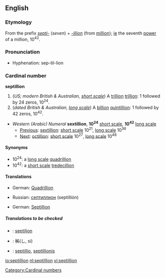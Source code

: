{{see|Septillion}}
==English==

===Etymology===
From the prefix ''[[septi-]]'' (''seven'') + ''[[-illion]]'' (from [[million]]); [[ie]] the seventh [[power]] of a million, 10<sup>42</sup>.

===Pronunciation===
{{rfap}}
*Hyphenation: sep-til-lion
*:{{rhymes|ɪljən}}

===Cardinal number===
'''septillion'''

# (''US; modern British & Australian, [[w:Long and short scales|short scale]]'') A [[trillion]] [[trillion]]: 1 followed by 24 zeros, 10<sup>24</sup>.
# (''dated British & Australian, [[w:Long and short scales|long scale]]'') A [[billion]] [[quintillion]]: 1 followed by 42 zeros, 10<sup>42</sup>.

*''Western (Arabic) Numeral'' '''sextillion''', '''10<sup>24</sup>''' [[w:Long and short scales|short scale]], '''10<sup>42</sup>''' [[w:Long and short scales|long scale]]
**[[Previous]]: [[sextillion]]: [[w:Long and short scales|short scale]] 10<sup>21</sup>, [[w:Long and short scales|long scale]] 10<sup>36</sup>
**[[Next]]: [[octillion]]: [[w:Long and short scales|short scale]] 10<sup>27</sup>, [[w:Long and short scales|long scale]] 10<sup>48</sup>

====Synonyms====
*10<sup>24</sup>: a [[w:Long and short scales|long scale]] [[quadrillion]]
*10<sup>42</sup>: a [[w:Long and short scales|short scale]] [[tredecillion]]

====Translations====
{{trans-top|a trillion trillion, 10<sup>24</sup>}}
*German: [[Quadrillion]] {{f}}
{{trans-mid}}
*Russian: [[септиллион]] (septillión) {{m}}
{{trans-bottom}}

{{trans-top|a billion quintillion, 10<sup>42</sup>}}
*German: [[Septillion]] {{f}}
{{trans-mid}}
{{trans-bottom}}

=====Translations to be checked=====
{{checktrans}}
*{{ttbc|Estonian}}: [[septiljon]]
*{{ttbc|Japanese}}: 秭(し, si)
*{{ttbc|Latin}}: [[septillio]], [[septillionis]]

[[Category:Cardinal numbers]]

[[io:septillion]]
[[nl:septillion]]
[[vi:septillion]]